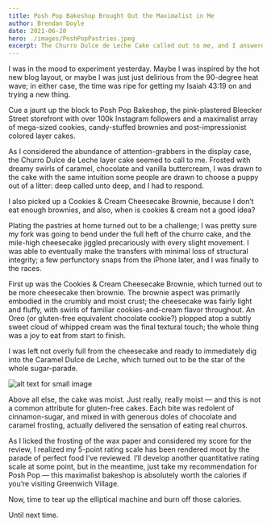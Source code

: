 ```yaml
---
title: Posh Pop Bakeshop Brought Out the Maximalist in Me
author: Brendan Doyle
date: 2021-06-20
hero: ./images/PoshPopPastries.jpeg
excerpt: The Churro Dulce de Leche Cake called out to me, and I answered...
---
```

I was in the mood to experiment yesterday. Maybe I was inspired by the hot new blog layout, or maybe I was just just delirious from the 90-degree heat wave; in either case, the time was ripe for getting my Isaiah 43:19 on and trying a new thing. 

Cue a jaunt up the block to Posh Pop Bakeshop, the pink-plastered Bleecker Street storefront with over 100k Instagram followers and a maximalist array of mega-sized cookies, candy-stuffed brownies and post-impressionist colored layer cakes. 

As I considered the abundance of attention-grabbers in the display case, the Churro Dulce de Leche layer cake seemed to call to me. Frosted with dreamy swirls of caramel, chocolate and vanilla buttercream, I was drawn to the cake with the same intuition some people are drawn to choose a puppy out of a litter: deep called unto deep, and I had to respond. 

I also picked up a Cookies & Cream Cheesecake Brownie, because I don’t eat enough brownies, and also, when is cookies & cream not a good idea?

Plating the pastries at home turned out to be a challenge; I was pretty sure my fork was going to bend under the full heft of the churro cake, and the mile-high cheesecake jiggled precariously with every slight movement. I was able to eventually make the transfers with minimal loss of structural integrity; a few perfunctory snaps from the iPhone later, and I was finally to the races. 

First up was the Cookies & Cream Cheesecake Brownie, which turned out to be more cheesecake then brownie. The brownie aspect was primarily embodied in the crumbly and moist crust; the cheesecake was fairly light and fluffy, with swirls of familiar cookies-and-cream flavor throughout. An Oreo (or gluten-free equivalent chocolate cookie?) plopped atop a subtly sweet cloud of whipped cream was the final textural touch; the whole thing was a joy to eat from start to finish. 

I was left not overly full from the cheesecake and ready to immediately dig into the Caramel Dulce de Leche, which turned out to be the star of the whole sugar-parade.
<div class="Image__Small">
  <img src="./images/PoshPopCakes.jpeg" alt="alt text for small image" />
</div>

Above all else, the cake was moist. Just really, really moist — and this is not a common attribute for gluten-free cakes. Each bite was redolent of cinnamon-sugar, and mixed in with generous doles of chocolate and caramel frosting, actually delivered the sensation of eating real churros. 

As I licked the frosting of the wax paper and considered my score for the review, I realized my 5-point rating scale has been rendered moot by the parade of perfect food I’ve reviewed. I’ll develop another quantitative rating scale at some point, but in the meantime, just take my recommendation for Posh Pop — this maximalist bakeshop is absolutely worth the calories if you’re visiting Greenwich Village. 

Now, time to tear up the elliptical machine and burn off those calories. 

Until next time. 

